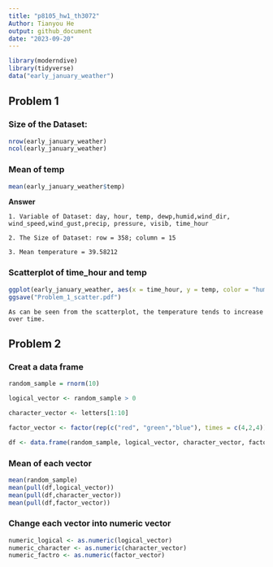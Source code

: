 ```yaml
---
title: "p8105_hw1_th3072"
Author: Tianyou He
output: github_document
date: "2023-09-20"
---
```


```r
library(moderndive)
library(tidyverse)
data("early_january_weather")
```

## Problem 1

### Size of the Dataset:
```r
nrow(early_january_weather)
ncol(early_january_weather)
```
### Mean of temp
```r
mean(early_january_weather$temp)
```
**Answer**

`1. Variable of Dataset: day, hour, temp, dewp,humid,wind_dir, wind_speed,wind_gust,precip, pressure, visib, time_hour`

`2. The Size of Dataset: row = 358; column = 15`

`3. Mean temperature = 39.58212`

### Scatterplot of time_hour and temp
```r
ggplot(early_january_weather, aes(x = time_hour, y = temp, color = "humid" )) + geom_point()
ggsave("Problem_1_scatter.pdf")
```

`As can be seen from the scatterplot, the temperature tends to increase over time.`

## Problem 2

### Creat a data frame
```r
random_sample = rnorm(10)

logical_vector <- random_sample > 0

character_vector <- letters[1:10]

factor_vector <- factor(rep(c("red", "green","blue"), times = c(4,2,4)))
```

```r
df <- data.frame(random_sample, logical_vector, character_vector, factor_vector)
```

### Mean of each vector
```r
mean(random_sample)
mean(pull(df,logical_vector))
mean(pull(df,character_vector))
mean(pull(df,factor_vector))
```

### Change each vector into numeric vector
```r
numeric_logical <- as.numeric(logical_vector)
numeric_character <- as.numeric(character_vector)
numeric_factro <- as.numeric(factor_vector)
```


